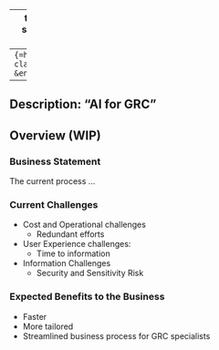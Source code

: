
---
title: "AI for GRC"
subtitle: ""
format: html
---
```{=html}
<span class="dot">AL</span> &ensp;Angel Lee&ensp;
```
<br>
---
Description: "AI for GRC"
---

## Overview (WIP)

### Business Statement
The current process ...

### Current Challenges 

- Cost and Operational challenges
    - Redundant efforts
- User Experience challenges:
    - Time to information
- Information Challenges
    - Security and Sensitivity Risk


### Expected Benefits to the Business
- 	Faster 
-	More tailored 
- 	Streamlined business process for GRC specialists